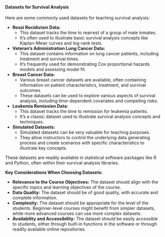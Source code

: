 
#### Datasets for Survival Analysis

Here are some commonly used datasets for teaching survival analysis:

* **Rossi Recidivism Data:** 
    * This dataset tracks the time to rearrest of a group of male inmates. 
    * It's often used to illustrate basic survival analysis concepts like Kaplan-Meier curves and log-rank tests.

* **Veteran's Administration Lung Cancer Data:** 
    * This dataset contains information on lung cancer patients, including treatment and survival times. 
    * It's frequently used for demonstrating Cox proportional hazards models and assessing model fit.

* **Breast Cancer Data:** 
    * Various breast cancer datasets are available, often containing information on patient characteristics, treatment, and survival outcomes. 
    * These datasets can be used to explore various aspects of survival analysis, including time-dependent covariates and competing risks.

* **Leukemia Remission Data:** 
    * This dataset tracks the time to remission for leukemia patients. 
    * It's a classic dataset used to illustrate survival analysis concepts and techniques.

* **Simulated Datasets:** 
    * Simulated datasets can be very valuable for teaching purposes. 
    * They allow instructors to control the underlying data generating process and create scenarios with specific characteristics to illustrate key concepts.

These datasets are readily available in statistical software packages like R and Python, often within their survival analysis libraries. 

**Key Considerations When Choosing Datasets:**

* **Relevance to the Course Objectives:** The dataset should align with the specific topics and learning objectives of the course.
* **Data Quality:** The dataset should be of good quality, with accurate and complete information.
* **Complexity:** The dataset should be appropriate for the level of the students. Beginner-level courses might benefit from simpler datasets, while more advanced courses can use more complex datasets.
* **Availability and Accessibility:** The dataset should be easily accessible to students, either through built-in functions in the software or through readily available online repositories.

